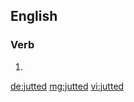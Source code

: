 ==English==

===Verb===
{{head|en|verb form}}

# {{en-past of|jut}}

[[de:jutted]]
[[mg:jutted]]
[[vi:jutted]]